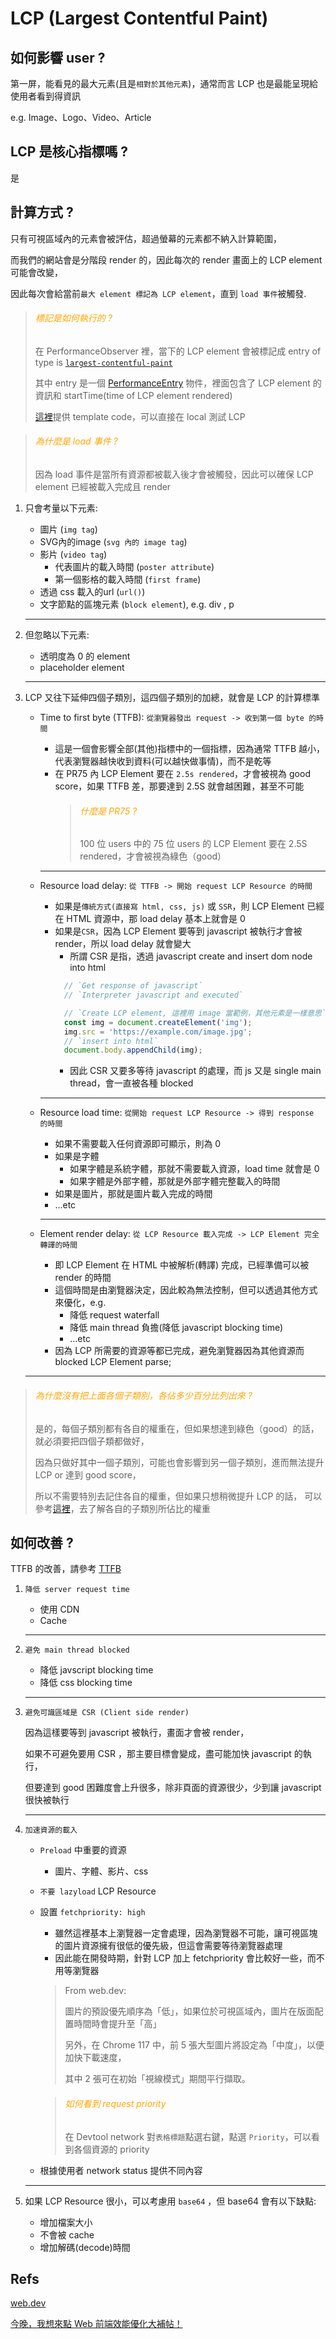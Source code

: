 # LCP (Largest Contentful Paint) 

## 如何影響 user ?

  第一屏，能看見的最大元素(且是`相對於其他元素`)，通常而言 LCP 也是最能呈現給使用者看到得資訊

  e.g. Image、Logo、Video、Article

## LCP 是核心指標嗎 ?

  是

## 計算方式 ?

  只有可視區域內的元素會被評估，超過螢幕的元素都不納入計算範圍，

  而我們的網站會是分階段 render 的，因此每次的 render 畫面上的 LCP element 可能會改變，

  因此每次會給當前`最大 element 標記為 LCP element`，直到 `load 事件`被觸發.


  > ###### <font color='orange'>標記是如何執行的 ?</font>
  > 在 PerformanceObserver 裡，當下的 LCP element 會被標記成 entry of type is [`largest-contentful-paint`](https://developer.mozilla.org/en-US/docs/Web/API/LargestContentfulPaint)
  >
  > 其中 entry 是一個 [PerformanceEntry](https://developer.mozilla.org/en-US/docs/Web/API/PerformanceEntry) 物件，裡面包含了 LCP element 的資訊和 startTime(time of LCP element rendered)
  >
  > [這裡](https://web.dev/articles/optimize-lcp?hl=zh-tw#monitor-in-javascript)提供 template code，可以直接在 local 測試 LCP

  > ###### <font color='orange'>為什麼是 load 事件 ?</font>
  > 因為 load 事件是當所有資源都被載入後才會被觸發，因此可以確保 LCP element 已經被載入完成且 render

  1. 只會考量以下元素: 
      * 圖片 (`img tag`)
      * SVG內的image (`svg 內的 image tag`)
      * 影片 (`video tag`)
        * 代表圖片的載入時間 (`poster attribute`)
        * 第一個影格的載入時間 (`first frame`)
      * 透過 css 載入的url (`url()`)
      * 文字節點的區塊元素 (`block element`), e.g. div , p

      ---

  2. 但忽略以下元素:
      * 透明度為 0 的 element
      * placeholder element

      ---

  3. LCP 又往下延伸四個子類別，這四個子類別的加總，就會是 LCP 的計算標準
      * Time to first byte (TTFB): `從瀏覽器發出 request -> 收到第一個 byte 的時間`
        * 這是一個會影響全部(其他)指標中的一個指標，因為通常 TTFB 越小，代表瀏覽器越快收到資料(可以越快做事情)，而不是乾等
        * 在 PR75 內 LCP Element 要在 `2.5s rendered`，才會被視為 good score，如果 TTFB 差，那要達到 2.5S 就會越困難，甚至不可能
          > ###### <font color='orange'>什麼是 PR75 ?</font>
          >
          > 100 位 users 中的 75 位 users 的 LCP Element 要在 2.5S rendered，才會被視為綠色（good）

        ---

      * Resource load delay: `從 TTFB -> 開始 request LCP Resource 的時間`
        * 如果是`傳統方式(直接寫 html, css, js)` 或 `SSR`，則 LCP Element 已經在 HTML 資源中，那 load delay 基本上就會是 0
        * 如果是`CSR`，因為 LCP Element 要等到 javascript 被執行才會被 render，所以 load delay 就會變大
          * 所謂 CSR 是指，透過 javascript create and insert dom node into html
          ```javascript
            // `Get response of javascript`
            // `Interpreter javascript and executed`

            // `Create LCP element, 這裡用 image 當範例，其他元素是一樣意思`
            const img = document.createElement('img');
            img.src = 'https://example.com/image.jpg';
            // `insert into html`
            document.body.appendChild(img);
          ```
          * 因此 CSR 又要多等待 javascript 的處理，而 js 又是 single main thread，會一直被各種 blocked

        ---

      * Resource load time: `從開始 request LCP Resource -> 得到 response 的時間`
        * 如果不需要載入任何資源即可顯示，則為 0
        * 如果是字體
          * 如果字體是系統字體，那就不需要載入資源，load time 就會是 0
          * 如果字體是外部字體，那就是外部字體完整載入的時間
        * 如果是圖片，那就是圖片載入完成的時間
        * ...etc

        ---

      * Element render delay: `從 LCP Resource 載入完成 -> LCP Element 完全轉譯的時間`
        * 即 LCP Element 在 HTML 中被解析(轉譯) 完成，已經準備可以被 render 的時間
        * 這個時間是由瀏覽器決定，因此較為無法控制，但可以透過其他方式來優化，e.g.
          * 降低 request waterfall
          * 降低 main thread 負擔(降低 javascript blocking time)
          * ...etc
        * 因為 LCP 所需要的資源等都已完成，避免瀏覽器因為其他資源而 blocked LCP Element parse;

      ---

  > ###### <font color='orange'>為什麼沒有把上面各個子類別，各佔多少百分比列出來 ?</font>
  >
  > 是的，每個子類別都有各自的權重在，但如果想達到綠色（good）的話，就必須要把四個子類都做好，
  >
  > 因為只做好其中一個子類別，可能也會影響到另一個子類別，進而無法提升 LCP or 達到 good score，
  >
  > 所以不需要特別去記住各自的權重，但如果只想稍微提升 LCP 的話，
  > 可以參考[這裡](https://web.dev/articles/optimize-lcp#optimal-subcategory-times)，去了解各自的子類別所佔比的權重

## 如何改善 ?

TTFB 的改善，請參考 [TTFB](../TTFB/README.md)

  1. `降低 server request time`
      - 使用 CDN
      - Cache

      ---

  2. `避免 main thread blocked`
      - 降低 javscript blocking time
      - 降低 css blocking time

      ---

  3. `避免可識區域是 CSR (Client side render)`
    
      因為這樣要等到 javascript 被執行，畫面才會被 render，

      如果不可避免要用 CSR ，那主要目標會變成，盡可能加快 javascript 的執行，

      但要達到 good 困難度會上升很多，除非頁面的資源很少，少到讓 javascript 很快被執行
      
      ---

  4. `加速資源的載入`
      - `Preload` 中重要的資源 
        - 圖片、字體、影片、css
      - `不要 lazyload` LCP Resource
      - 設置 `fetchpriority: high`
        - 雖然這裡基本上瀏覽器一定會處理，因為瀏覽器不可能，讓可視區塊的圖片資源擁有很低的優先級，但這會需要等待瀏覽器處理
        - 因此能在開發時期，針對 LCP 加上 fetchpriority 會比較好一些，而不用等瀏覽器

        > From web.dev:
        >
        > 圖片的預設優先順序為「低」，如果位於可視區域內，圖片在版面配置時間時會提升至「高」
        >
        > 另外，在 Chrome 117 中，前 5 張大型圖片將設定為「中度」，以便加快下載速度，
        >
        > 其中 2 張可在初始「視線模式」期間平行擷取。

        > ###### <font color='orange'>如何看到 request priority</font>
        > 在 Devtool network 對`表格標題`點選右鍵，點選 `Priority`，可以看到各個資源的 priority
      - 根據使用者 network status 提供不同內容

      ---

  5. 如果 LCP Resource 很小，可以考慮用 `base64` ，但 base64 會有以下缺點:
      - 增加檔案大小
      - 不會被 cache
      - 增加解碼(decode)時間

## Refs

  [web.dev](https://web.dev/articles/lcp?hl=en)

  [今晚，我想來點 Web 前端效能優化大補帖！](https://medium.com/starbugs/%E4%BB%8A%E6%99%9A-%E6%88%91%E6%83%B3%E4%BE%86%E9%BB%9E-web-%E5%89%8D%E7%AB%AF%E6%95%88%E8%83%BD%E5%84%AA%E5%8C%96%E5%A4%A7%E8%A3%9C%E5%B8%96-e1a5805c1ca2)
